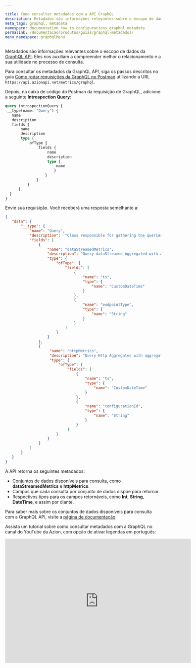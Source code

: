 ```yaml
---

title: Como consultar metadados com a API GraphQL
description: Metadados são informações relevantes sobre o escopo de dados da API GraphQL que nos auxiliam a compreender melhor  o relacionamento e a utilidade desses no processo de consulta.
meta_tags: graphql, metadata
namespace: documentation_how_to_configurations_graphql_metadata
permalink: /documentacao/produtos/guias/graphql-metadados/
menu_namespace: graphqlMenu
---
```


Metadados são informações relevantes sobre o escopo de dados da [GraphQL API](/pt-br/documentacao/produtos/graphql-api/visao-geral/). Eles nos auxiliam a compreender melhor o relacionamento e a sua utilidade no processo de consulta.

Para consultar os metadados da GraphQL API, siga os passos descritos no guia [Como rodar requisições da GraphQL no Postman](/pt-br/documentacao/produtos/guias/consultar-graphql-postman/) utilizando a URL `https://api.azionapi.net/metrics/graphql`.

Depois, na caixa de código do Postman da requisição de GraphQL, adicione a seguinte **Introspection Query**:

```graphql
query introspectionQuery {
 __type(name: "Query") {
   name
   description
   fields {
       name
       description
       type {
           ofType {
               fields {
                   name
                   description
                   type {
                       name
                      }
                  }
              }
          }
      }
  }
}
```

Envie sua requisição. Você receberá uma resposta semelhante a:

```json
{
   "data": {
       "__type": {
           "name": "Query",
           "description":  "Class responsible for gathering the queries from the datasets and returning them in the form of graphql schema to the Django view.",
           "fields": [
               {
                   "name": "dataStreamedMetrics",
                   "description": "Query dataStreamed Aggregated with aggregate options.",
                   "type": {
                       "ofType": {
                           "fields": [
                               {
                                   "name": "ts",
                                   "type": {
                                       "name": "CustomDateTime"
                                   }
                               },
                               {
                                   "name": "endpointType",
                                   "type": {
                                       "name": "String"
                                   }
                               }
                           ]
                       }
                   }
               },
               {
                    "name": "httpMetrics",
                    "description": "Query Http Aggregated with aggregate options.",
                    "type": {
                        "ofType": {
                            "fields": [
                                {
                                    "name": "ts",
                                    "type": {
                                        "name": "CustomDateTime"
                                    }
                                },
                                {
                                    "name": "configurationId",
                                    "type": {
                                        "name": "String"
                                    }
                                }
                            ]
                       }
                   }
               }
           ]
       }
   }
}
```

A API retorna os seguintes metadados:

- Conjuntos de dados disponíveis para consulta, como **dataStreamedMetrics** e **httpMetrics**.
- Campos que cada consulta por conjunto de dados dispõe para retornar.
- Respectivos tipos para os campos retornáveis, como **Int**, **String**, **DateTime**, e assim por diante.

Para saber mais sobre os conjuntos de dados disponíveis para consulta com a GraphQL API, visite a [página de documentação](/pt-br/documentacao/produtos/graphql-api-recursos/#queries-datasets).

Assista um tutorial sobre como consultar metadados com a GraphQL no canal do YouTube da Azion, com opção de ativar legendas em português:

<iframe
   src="https://www.youtube.com/embed/aQ16J8-I_0s"
   loading="lazy"
   width="600"
   height="400"
   title="Consulting metadata with GraphQL via Azion API"
   frameborder="0"
   allow="accelerometer; autoplay; clipboard-write; encrypted-media; gyroscope; picture-in-picture; web-share"
   allowfullscreen></iframe>
